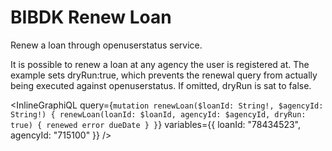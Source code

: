# BIBDK Renew Loan

Renew a loan through openuserstatus service.

It is possible to renew a loan at any agency the user is registered at.
The example sets dryRun:true, which prevents the renewal query from actually being executed against openuserstatus.
If omitted, dryRun is sat to false.

<InlineGraphiQL
  query={`mutation renewLoan($loanId: String!, $agencyId: String!) {
  renewLoan(loanId: $loanId, agencyId: $agencyId, dryRun: true) {
    renewed
    error
    dueDate
  }
}`}
  variables={{ loanId: "78434523", agencyId: "715100" }}
/>
